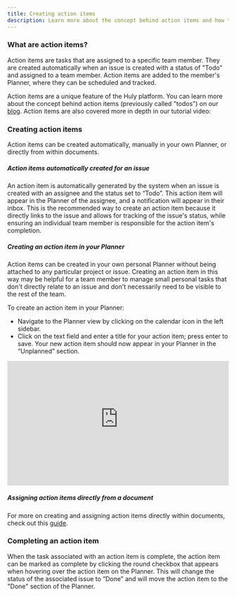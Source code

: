 ```yaml
---
title: Creating action items
description: Learn more about the concept behind action items and how to create them on the Huly platform.
---
```



### What are action items?

Action items are tasks that are assigned to a specific team member. They are created automatically when an issue is created with a status of "Todo" and assigned to a team member. Action items are added to the member's Planner, where they can be scheduled and tracked.

Action items are a unique feature of the Huly platform. You can learn more about the concept behind action items (previously called "todos") on our <a href="https://huly.blog/huly-todos" target="_blank">blog</a>. Action items are also covered more in depth in our tutorial video:

<YouTube id='ljpz0bZ75JA' posterQuality='max' />

### Creating action items

Action items can be created automatically, manually in your own Planner, or directly from within documents.

##### Action items automatically created for an issue
An action item is automatically generated by the system when an issue is created with an assignee and the status set to “Todo”. This action item will appear in the Planner of the assignee, and a notification will appear in their inbox. This is the recommended way to create an action item because it directly links to the issue and allows for tracking of the issue's status, while ensuring an individual team member is responsible for the action item's completion.

##### Creating an action item in your Planner
Action items can be created in your own personal Planner without being attached to any particular project or issue. Creating an action item in this way may be helpful for a team member to manage small personal tasks that don't directly relate to an issue and don't necessarily need to be visible to the rest of the team.

To create an action item in your Planner:
* Navigate to the Planner view by clicking on the calendar icon in the left sidebar.
* Click on the text field and enter a title for your action item; press enter to save. Your new action item should now appear in your Planner in the “Unplanned” section.

<div style="position: relative; padding-top: 56.25%;">
  <iframe
    src="https://customer-davn16od7sue0s1k.cloudflarestream.com/c21b1f2f8669be568faacd052e55960b/iframe?poster=https%3A%2F%2Fcustomer-davn16od7sue0s1k.cloudflarestream.com%2Fc21b1f2f8669be568faacd052e55960b%2Fthumbnails%2Fthumbnail.jpg%3Ftime%3D%26height%3D600"
    loading="lazy"
    style="border: none; position: absolute; top: 0; left: 0; height: 100%; width: 100%;"
    allow="accelerometer; gyroscope; autoplay; encrypted-media; picture-in-picture;"
    allowfullscreen="true"
  ></iframe>
</div>

##### Assigning action items directly from a document
For more on creating and assigning action items directly within documents, check out this [guide](../../knowledge-management/documents-action-items).

### Completing an action item

When the task associated with an action item is complete, the action item can be marked as complete by clicking the round checkbox that appears when hovering over the action item on the Planner. This will change the status of the associated issue to “Done” and will move the action item to the "Done" section of the Planner.